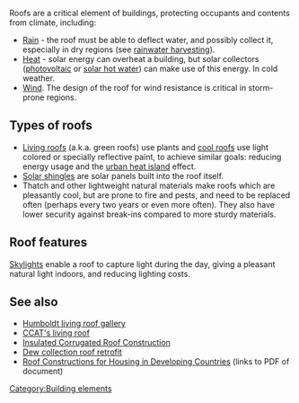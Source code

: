 Roofs are a critical element of buildings, protecting occupants and contents from climate, including:
* [[Rain]] - the roof must be able to deflect water, and possibly collect it, especially in dry regions (see [[rainwater harvesting]]).
* [[Heat]] - solar energy can overheat a building, but solar collectors ([[photovoltaic]] or [[solar hot water]]) can make use of this energy. In cold weather.
* [[Wind]]. The design of the roof for wind resistance is critical in storm-prone regions.

== Types of roofs ==

* [[Living roofs]]  (a.k.a. green roofs) use plants and [[cool roofs]] use light colored or specially reflective paint, to achieve similar goals: reducing energy usage and the [[urban heat island]] effect. 
* [[Solar shingles]] are solar panels built into the roof itself.
* Thatch and other lightweight natural materials make roofs which are pleasantly cool, but are prone to fire and pests, and need to be replaced often (perhaps every two years or even more often). They also have lower security against break-ins compared to more sturdy materials.

== Roof features ==

[[Skylights]] enable a roof to capture light during the day, giving a pleasant natural light indoors, and reducing lighting costs.

== See also ==

* [[Humboldt living roof gallery]]
* [[CCAT's living roof]]
* [[Insulated Corrugated Roof Construction]]
* [[Dew collection roof retrofit]]
* [[Roof Constructions for Housing in Developing Countries]] (links to PDF of document)

{{Stub}} 

[[Category:Building elements]]